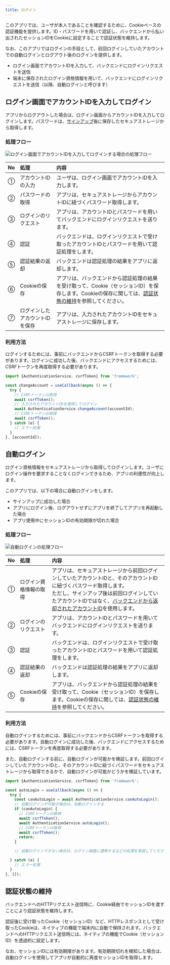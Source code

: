 ```yaml
---
title: ログイン
---
```


このアプリでは、ユーザが本人であることを確認するために、Cookieベースの認証機能を提供します。ID・パスワードを用いて認証し、バックエンドから払い出されたセッションIDをCookieに設定することで認証状態を維持します。

なお、このアプリではログインの手段として、前回ログインしていたアカウントでの自動ログインとログアウト後のログインを提供します。

- ログイン画面でアカウントIDを入力して、バックエンドにログインリクエストを送信
- 端末に保存されたログイン資格情報を用いて、バックエンドにログインリクエストを送信（以降、自動ログインと呼びます）

## ログイン画面でアカウントIDを入力してログイン

アプリからログアウトした場合は、ログイン画面からアカウントIDを入力してログインします。パスワードは、[サインアップ](signup.mdx)後に保存したセキュアストレージから取得します。

### 処理フロー

![ログイン画面でアカウントIDを入力してログインする場合の処理フロー](auth-login-screen-flow.drawio.png)

| No | 処理 | 内容 |
|:--|:--|:--|
| ① | アカウントIDの入力 | ユーザは、ログイン画面でアカウントIDを入力します。 |
| ② | パスワードの取得 | アプリは、セキュアストレージからアカウントIDに紐づくパスワード取得します。 |
| ③ | ログインのリクエスト | アプリは、アカウントIDとパスワードを用いてバックエンドにログインリクエストを送ります。 |
| ④ | 認証 | バックエンドは、ログインリクエストで受け取ったアカウントIDとパスワードを用いて認証処理をします。 |
| ⑤ | 認証結果の返却 | バックエンドは認証処理の結果をアプリに返却します。|
| ⑥ | Cookieの保存 | アプリは、バックエンドから認証処理の結果を受け取って、Cookie（セッションID）を保存します。Cookieの保存に関しては、[認証状態の維持](login.mdx#認証状態の維持)を参照してください。 |
| ⑦ | ログインしたアカウントIDを保存 | アプリは、入力されたアカウントIDをセキュアストレージに保存します。 |

### 利用方法

ログインするためには、事前にバックエンドからCSRFトークンを取得する必要があります。ログインに成功した後、バックエンドにアクセスするためには、CSRFトークンを再度取得する必要があります。

```typescript title="ログイン画面からログインする場合の利用方法"
import {AuthenticationService, csrfToken} from 'framework';

const changeAccount = useCallback(async () => {
  try {
    // CSRFトークンの取得
    await csrfToken();
    // 入力されたアカウントIDを使用してログイン
    await AuthenticationService.changeAccount(accountId);
    // CSRFトークンの取得
    await csrfToken();
  } catch (e) {
    // エラー処理
  }
}, [accountId]);
```

## 自動ログイン

ログイン資格情報をセキュアストレージから取得してログインします。ユーザにログイン操作を要求することなくログインできるため、アプリの利便性が向上します。

このアプリでは、以下の場合に自動ログインをします。

- サインアップに成功した場合
- アプリにログイン後、ログアウトせずにアプリを終了してアプリを再起動した場合
- アプリ使用中にセッションIDの有効期限が切れた場合

<!-- markdownlint-disable MD024 -->

### 処理フロー

<!-- markdownlint-enable MD024 -->

![自動ログインの処理フロー](auth-auto-login-flow.drawio.png)

| No | 処理 | 内容 |
|:--|:--|:--|
| ① | ログイン資格情報の取得 | アプリは、セキュアストレージから前回ログインしていたアカウントIDと、そのアカウントIDに紐づくパスワード取得します。<br/>ただし、サインアップ後は前回ログインしていたアカウントIDではなく、[バックエンドから返却されたアカウントID](signup.mdx#処理フロー)を使用します。 |
| ② | ログインのリクエスト | アプリは、アカウントIDとパスワードを用いてバックエンドにログインリクエストを送ります。 |
| ③ | 認証 | バックエンドは、ログインリクエストで受け取ったアカウントIDとパスワードを用いて認証処理をします。 |
| ④ | 認証結果の返却 | バックエンドは認証処理の結果をアプリに返却します。|
| ⑤ | Cookieの保存 | アプリは、バックエンドから認証処理の結果を受け取って、Cookie（セッションID）を保存します。Cookieの保存に関しては、[認証状態の維持](login.mdx#認証状態の維持)を参照してください。 |

<!-- markdownlint-disable MD024 -->

### 利用方法

<!-- markdownlint-enable MD024 -->

自動ログインするためには、事前にバックエンドからCSRFトークンを取得する必要があります。自動ログインに成功した後、バックエンドにアクセスするためには、CSRFトークンを再度取得する必要があります。

また、自動ログインする前に、自動ログインが可能かを検証します。前回ログインしていたアカウントIDと、そのアカウントIDに紐づくパスワードをセキュアストレージから取得できるかで、自動ログインが可能かどうかを検証しています。

```typescript title="自動ログインの利用方法"
import {AuthenticationService, csrfToken} from 'framework';

const autoLogin = useCallback(async () => {
  try {
    const canAutoLogin = await AuthenticationService.canAutoLogin();
    // 自動ログインが可能の場合は、自動ログインする
    if (canAutoLogin) {
      // CSRFトークンの取得
      await csrfToken();
      await AuthenticationService.autoLogin();
      // CSRFトークンの取得
      await csrfToken();
      return;
    }

    // 自動ログインできない場合は、ログイン画面に遷移するなどの処理を実装してください

  } catch (e) {
    // エラー処理
  }
}, []);
```

## 認証状態の維持

バックエンドへのHTTPリクエスト送信時に、Cookie経由でセッションIDを渡すことにより認証状態を維持します。

認証後に受け取ったCookie（セッションID）など、HTTPレスポンスとして受け取ったCookieは、ネイティブの機能で端末内に自動で保持されます。バックエンドへのHTTPリクエスト送信時には、ネイティブの機能でCookie（セッションID）を透過的に設定します。

なお、セッションIDには有効期限があります。有効期限切れを検知した場合は、自動ログインを使用してアプリが自動的に再度セッションIDを取得します。
